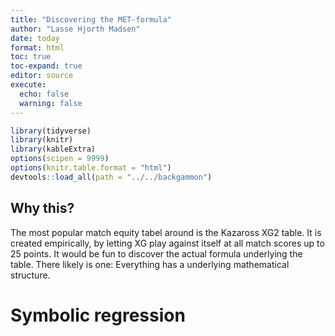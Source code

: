 ```yaml
---
title: "Discovering the MET-formula"
author: "Lasse Hjorth Madsen"
date: today 
format: html
toc: true
toc-expand: true
editor: source
execute:
  echo: false
  warning: false
---
```


```r
library(tidyverse)
library(knitr)
library(kableExtra)
options(scipen = 9999)
options(knitr.table.format = "html")
devtools::load_all(path = "../../backgammon")
```

## Why this?
The most popular match equity tabel around is the Kazaross XG2 table. It is created empirically, by letting XG play against itself at all match scores up to 25 points. It would be fun to discover the actual formula underlying the table. There likely is one: Everything has a underlying mathematical structure.

# Symbolic regression